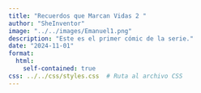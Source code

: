 ```yaml
---
title: "Recuerdos que Marcan Vidas 2 "
author: "SheInventor"
image: "../../images/Emanuel1.png"
description: "Este es el primer cómic de la serie."
date: "2024-11-01"
format: 
  html:
    self-contained: true
css: ../../css/styles.css  # Ruta al archivo CSS
---
```


